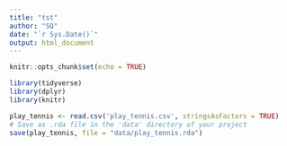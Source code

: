 ```yaml
---
title: "tst"
author: "SQ"
date: "`r Sys.Date()`"
output: html_document
---
```


```r
knitr::opts_chunk$set(echo = TRUE)
```


```r
library(tidyverse)
library(dplyr)
library(knitr)

```

```r

play_tennis <- read.csv('play_tennis.csv', stringsAsFactors = TRUE)
# Save as .rda file in the 'data' directory of your project
save(play_tennis, file = "data/play_tennis.rda")


```